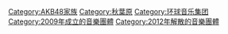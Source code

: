 {{Catnav|頁面分類|人物|各國人物|日本人|日本歌手}}
{{catmore|SDN48}}

[[Category:AKB48家族|Category:AKB48家族]]
[[Category:秋葉原|Category:秋葉原]]
[[Category:环球音乐集团|Category:环球音乐集团]]
[[Category:2009年成立的音樂團體|Category:2009年成立的音樂團體]]
[[Category:2012年解散的音樂團體|Category:2012年解散的音樂團體]]